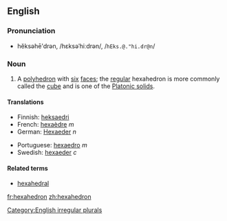==English==
=== Pronunciation===
*hĕksəhē'drən, /hɛksəˈhiːdrən/, /<tt>hEks.@."hi.dr@n</tt>/

===Noun===
{{en-noun2|'''hexahedron'''|'''[[hexahedra]] '''or''' [[hexahedrons]]'''}}

#{{geometry}} A [[polyhedron]] with [[six]] [[face]]s; the [[regular]] hexahedron is more commonly called the [[cube]] and is one of the [[Platonic solid]]s.

====Translations====
<!--Note: add translations for "hexahedron" here, not for "cube"-->
{{top}}
*Finnish: [[heksaedri]]
*French: [[hexaèdre]] ''m''
*German: [[Hexaeder]] ''n''
{{mid}}
*Portuguese: [[hexaedro]] ''m''
*Swedish: [[hexaeder]] ''c''
{{bottom}}

====Related terms====
*[[hexahedral]]

[[Category:English irregular plurals]]

[[fr:hexahedron]]
[[zh:hexahedron]]